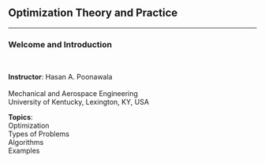 ## Optimization Theory and Practice {.center .smaller}
<!-- ###################################################################### -->

<hr>

### Welcome and Introduction

<br/>

::: {layout="[120, 60]"}
__Instructor__: Hasan A. Poonawala<br>
<br>
Mechanical and Aerospace Engineering <br>
University of Kentucky, Lexington, KY, USA

__Topics__: <br>
Optimization <br>
Types of Problems <br>
Algorithms <br>
Examples <br>
:::
